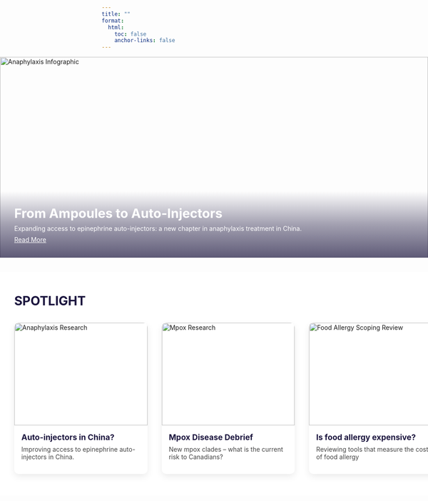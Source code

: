 ```yaml
---
title: ""
format:
  html:
    toc: false
    anchor-links: false
---
```


```{=html}
<!-- DO NOT use # here -->
<!-- Full-width Banner Section -->
<div style="position: relative; width: 100vw; margin-left: calc(-50vw + 50%); height: 450px; overflow: hidden; margin-bottom: 2rem;">
  <img src="idx.png" alt="Anaphylaxis Infographic" style="width: 100%; height: 100%; object-fit: cover; object-position: center;">

  <div style="
    position: absolute;
    bottom: 0;
    left: 0;
    width: 100%;
    padding: 2rem;
    background: linear-gradient(to top, rgba(27,21,62,0.7), rgba(27,21,62,0.4), transparent);
    color: white;
  ">
    <div style="font-size: 1.8rem; font-weight: bold; margin-bottom: 0.5rem;">From Ampoules to Auto-Injectors</div>
    <div style="margin-bottom: 0.5rem;">Expanding access to epinephrine auto-injectors: a new chapter in anaphylaxis treatment in China.</div>
    <a href="https://doi.org/10.1111/cea.70028" target="_blank" style="color: white; text-decoration: underline;">Read More</a>
  </div>
</div>
```

```{=html}
<!-- Full-width Spotlight Section -->
<div style="width: 100vw; margin-left: calc(-50vw + 50%); padding: 3rem 2rem; background-color: #ffffff;">

  <!-- Title (HTML, not markdown) to avoid anchor icon -->
  <div style="color: #1B153E; text-transform: uppercase; font-weight: bold; font-size: 1.75rem; margin-bottom: 2rem;">SPOTLIGHT</div>

  <div style="display: flex; justify-content: space-between; flex-wrap: nowrap; gap: 2rem;">

    <!-- Tile 1: Anaphylaxis -->
    <a href="https://doi.org/10.1111/cea.70028" target="_blank" style="flex: 1; text-decoration: none; color: inherit; transition: transform 0.3s;">
      <div style="border-radius: 10px; overflow: hidden; box-shadow: 0 6px 16px rgba(0,0,0,0.08); transition: transform 0.3s, box-shadow 0.3s;" 
        onmouseover="this.style.transform='scale(1.02)'; this.style.boxShadow='0 8px 20px rgba(0,0,0,0.12)'" 
        onmouseout="this.style.transform='scale(1)'; this.style.boxShadow='0 6px 16px rgba(0,0,0,0.08)'">
        <img src="journal_image_1.png" alt="Anaphylaxis Research" style="width: 100%; height: 230px; object-fit: cover;">
        <div style="padding: 1rem;">
          <div style="font-weight: bold; color: #1B153E; font-size: 1.1rem;">Auto-injectors in China?</div>
          <p style="margin-top: 0.5rem; color: #444;">Improving access to epinephrine auto-injectors in China.</p>
        </div>
      </div>
    </a>

    <!-- Tile 2: Mpox -->
    <a href="https://nccid.ca/debrief/mpox/" target="_blank" style="flex: 1; text-decoration: none; color: inherit; transition: transform 0.3s;">
      <div style="border-radius: 10px; overflow: hidden; box-shadow: 0 6px 16px rgba(0,0,0,0.08); transition: transform 0.3s, box-shadow 0.3s;" 
        onmouseover="this.style.transform='scale(1.02)'; this.style.boxShadow='0 8px 20px rgba(0,0,0,0.12)'" 
        onmouseout="this.style.transform='scale(1)'; this.style.boxShadow='0 6px 16px rgba(0,0,0,0.08)'">
        <img src="mpox_idx.png" alt="Mpox Research" style="width: 100%; height: 230px; object-fit: cover;">
        <div style="padding: 1rem;">
          <div style="font-weight: bold; color: #1B153E; font-size: 1.1rem;">Mpox Disease Debrief</div>
          <p style="margin-top: 0.5rem; color: #444;">New mpox clades – what is the current risk to Canadians?</p>
        </div>
      </div>
    </a>

    <!-- Tile 3: Food Allergy Household Financial Burden Scoping Review -->
    <a href="https://doi.org/10.1111/cea.14622" target="_blank" style="flex: 1; text-decoration: none; color: inherit; transition: transform 0.3s;">
      <div style="border-radius: 10px; overflow: hidden; box-shadow: 0 6px 16px rgba(0,0,0,0.08); transition: transform 0.3s, box-shadow 0.3s;" 
        onmouseover="this.style.transform='scale(1.02)'; this.style.boxShadow='0 8px 20px rgba(0,0,0,0.12)'" 
        onmouseout="this.style.transform='scale(1)'; this.style.boxShadow='0 6px 16px rgba(0,0,0,0.08)'">
        <img src="journal_image_2.png" alt="Food Allergy Scoping Review" style="width: 100%; height: 230px; object-fit: cover;">
        <div style="padding: 1rem;">
          <div style="font-weight: bold; color: #1B153E; font-size: 1.1rem;">Is food allergy expensive?</div>
          <p style="margin-top: 0.5rem; color: #444;">Reviewing tools that measure the cost of food allergy</p>
        </div>
      </div>
    </a>

  </div>
</div>
```

